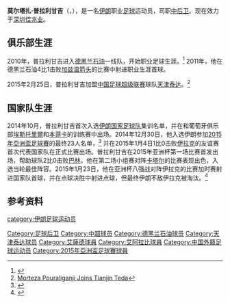 {{noteTA|G1=football
|1=zh-cn:普拉利甘吉; zh-hk:普拉利簡積;zh-hant:普拉利甘吉;}}
{{Infobox football biography
| name = 莫尔塔扎·普拉利甘吉<br>مرتضی پورعلی‌گنجی
| image =Morteza Pouraligani at Iran-Morocco by soccer.ru (cropped).jpg
| fullname = Morteza Pouraliganji
| height = {{height|m=1.87}}
| birth_date  = {{birth date and age|1992|4|19|df=y}}
| birth_place ={{IRI}}[[巴博勒|巴博勒]]
| currentclub = 
| clubnumber = 
| position = [[后卫_(足球)|中后卫]]
| youthyears1 = 2008–2010  | youthclubs1 = Ehsan Rey 
| youthyears2 = 2010–2013  | youthclubs2 = [[德黑兰石油足球俱乐部|德黑兰石油]] 
| years1 = 2010–2015       | clubs1 = [[德黑兰石油足球俱乐部|德黑兰石油]]  | caps1 = 77 | goals1 = 3 
| years2 = 2015–2016       | clubs2 = [[天津泰达足球俱乐部|天津泰达]]      | caps2 = 26 | goals2 = 2
| years3 = 2016–2018           | clubs3 = [[萨德体育俱乐部|萨德]]             | caps3 = 49| goals3 = 9
| years4 = 2019–2020           | clubs4 = [[阿尔阿拉比体育俱乐部|阿拉比]] | caps4 = 21| goals4 = 2
| years5 = 2020–2021           | clubs5 = [[深圳足球俱乐部|深圳]]             | caps5 = 13| goals5 = 1
| nationalyears1 = 2009
| nationalyears2 = 2010
| nationalyears3 = 2012–
| nationalyears4 = 2015–
| nationalteam1 = 伊朗U-17
| nationalteam2 = 伊朗U-20
| nationalteam3 = 伊朗U-23
| nationalteam4 = [[伊朗国家足球队|伊朗]]
| nationalcaps1 = 4  
| nationalcaps2 = 2  
| nationalcaps3 = 14 
| nationalcaps4 = 44
| nationalgoals1 = 0   
| nationalgoals2 = 0 
| nationalgoals3 = 2
| nationalgoals4 = 3
| pcupdate = 
| ntupdate = 2021年7月1日
}}
'''莫尔塔扎·普拉利甘吉'''（'''{{lang-fa|مرتضی پورعلی‌گنجی}}'''，{{bd|1992年|4月19日|||Pouraliganji, Morteza}}），是一名[[伊朗|伊朗]]职业[[足球|足球]]运动员，司职[[后卫_(足球)|中后卫]]。现在效力于[[深圳佳兆业|深圳佳兆业]]。

==俱乐部生涯==
2010年，普拉利甘吉进入[[德黑兰石油足球俱乐部|德黑兰石油]]一线队，开始职业足球生涯。<ref>{{Cite web |url=http://www.persianleague.com/index.php/teams?id=1694&view=player&sid=21 |title=Morteza Pouraliganji |accessdate=2016-06-04 |archiveurl=https://web.archive.org/web/20160316093253/http://www.persianleague.com/index.php/teams?id=1694&view=player&sid=21 |archivedate=2016-03-16 |deadurl=yes }}</ref> 2011年，他在德黑兰石油4比1击败[[加兹温箭头足球俱乐部|加兹温箭头]]的比赛中射进职业生涯首球。

2015年2月25日，普拉利甘吉加盟[[中国足球超级联赛|中国足球超级联赛]]球队[[天津泰达足球俱乐部|天津泰达]]。<ref>[http://www.persianfootball.com/news/2015/02/25/morteza-pouraliganji-joins-tianjin-teda/ Morteza Pouraliganji Joins Tianjin Teda]</ref>

==国家队生涯==
2014年10月，普拉利甘吉首次入选[[伊朗国家足球队|伊朗国家足球队]]集训名单，并在和葡萄牙俱乐部[[埃斯托里爾足球俱樂部|埃斯托里爾]]和[[里斯本與本菲卡體育俱樂部|本菲卡]]的训练赛中出场。2014年12月30日，他入选伊朗参加[[2015年亞洲盃足球賽|2015年亞洲盃足球賽]]的最终23人名单，<ref name="2015acsquad">{{cite web|url=http://www.afcasiancup.com/news/en/nekounam-headlines-iranian-squad/10ppu97hz8lxf1ik1ux49b1ve0|title=Queiroz Names Team Melli Squad|date=30 December 2014|publisher=afcasiancup.com|accessdate=2015-03-04|archive-date=2015-01-01|archive-url=https://web.archive.org/web/20150101072926/http://www.afcasiancup.com/news/en/nekounam-headlines-iranian-squad/10ppu97hz8lxf1ik1ux49b1ve0|dead-url=no}}</ref> 并在2015年1月4日1比0击败[[伊拉克国家足球队|伊拉克]]的友谊赛首次代表国家队在正式比赛出场。普拉利甘吉在2015年亚洲杯第一场比赛首发出场，帮助球队2比0击败[[巴林国家足球队|巴林]]。他在第二场小组赛对阵[[卡塔尔国家足球队|卡塔尔]]的比赛表现出色，入选当轮最佳阵容。2015年1月23日，他在亚洲杯八强战对阵伊拉克的比赛加时赛射进国家队首球，并在点球决胜中射进点球，但最终伊朗不敌伊拉克被淘汰。<ref>{{cite news|url=http://www.abc.net.au/news/2015-01-23/iran-iraq-asian-cup-classic-on-penalties/6043816|title=Asian Cup 2015: Iraq claims incredible shootout win over rival Iran to reach semi-finals|date=23 January 2015|accessdate=25 January 2015|work=Australian Broadcasting Corporation}}</ref>

==参考资料==
{{reflist}}

{{2015年中超分类名单天津}}
{{2021年中超分类名单深圳}}
{{2018年世界盃足球賽伊朗參賽名單}}

{{DEFAULTSORT:Pouraliganji, Morteza}}
[[category:伊朗足球运动员|category:伊朗足球运动员]]
[[Category:足球后卫|Category:足球后卫]]
[[Category:中超球员|Category:中超球员]]
[[Category:德黑兰石油球员|Category:德黑兰石油球员]]
[[Category:天津泰达球员|Category:天津泰达球员]]
[[Category:艾薩德球員|Category:艾薩德球員]]
[[Category:艾阿拉比球員|Category:艾阿拉比球員]]
[[Category:中国外籍足球运动员|Category:中国外籍足球运动员]]
[[Category:2015年亞洲盃足球賽球員|Category:2015年亞洲盃足球賽球員]]